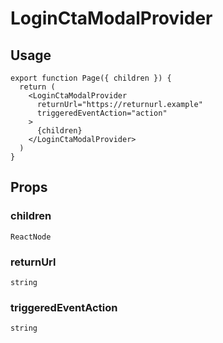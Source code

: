
<Meta title="triple-web-nextjs-pages / LoginCtaModalProvider" />

# LoginCtaModalProvider

## Usage

```tsx
export function Page({ children }) {
  return (
    <LoginCtaModalProvider
      returnUrl="https://returnurl.example"
      triggeredEventAction="action"
    >
      {children}
    </LoginCtaModalProvider>
  )
}
```

## Props

### children

`ReactNode`

### returnUrl

`string`

### triggeredEventAction

`string`
